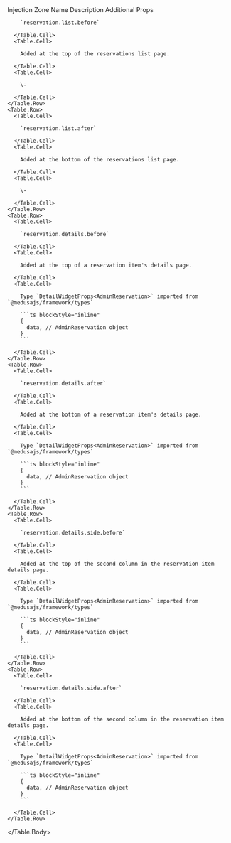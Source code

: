 
<Table>
  <Table.Header>
    <Table.Row>
      <Table.HeaderCell className="w-1/3">Injection Zone Name</Table.HeaderCell>
      <Table.HeaderCell className="w-1/3">Description</Table.HeaderCell>
      <Table.HeaderCell className="w-1/3">Additional Props</Table.HeaderCell>
    </Table.Row>
  </Table.Header>
  <Table.Body>
    <Table.Row>
      <Table.Cell>

        `reservation.list.before`

      </Table.Cell>
      <Table.Cell>

        Added at the top of the reservations list page.

      </Table.Cell>
      <Table.Cell>

        \-

      </Table.Cell>
    </Table.Row>
    <Table.Row>
      <Table.Cell>

        `reservation.list.after`

      </Table.Cell>
      <Table.Cell>

        Added at the bottom of the reservations list page.

      </Table.Cell>
      <Table.Cell>

        \-

      </Table.Cell>
    </Table.Row>
    <Table.Row>
      <Table.Cell>

        `reservation.details.before`

      </Table.Cell>
      <Table.Cell>

        Added at the top of a reservation item's details page.

      </Table.Cell>
      <Table.Cell>
      
        Type `DetailWidgetProps<AdminReservation>` imported from `@medusajs/framework/types`

        ```ts blockStyle="inline"
        {
          data, // AdminReservation object
        }
        ```

      </Table.Cell>
    </Table.Row>
    <Table.Row>
      <Table.Cell>

        `reservation.details.after`

      </Table.Cell>
      <Table.Cell>

        Added at the bottom of a reservation item's details page.

      </Table.Cell>
      <Table.Cell>
      
        Type `DetailWidgetProps<AdminReservation>` imported from `@medusajs/framework/types`

        ```ts blockStyle="inline"
        {
          data, // AdminReservation object
        }
        ```

      </Table.Cell>
    </Table.Row>
    <Table.Row>
      <Table.Cell>

        `reservation.details.side.before`

      </Table.Cell>
      <Table.Cell>

        Added at the top of the second column in the reservation item details page.

      </Table.Cell>
      <Table.Cell>
      
        Type `DetailWidgetProps<AdminReservation>` imported from `@medusajs/framework/types`

        ```ts blockStyle="inline"
        {
          data, // AdminReservation object
        }
        ```

      </Table.Cell>
    </Table.Row>
    <Table.Row>
      <Table.Cell>

        `reservation.details.side.after`

      </Table.Cell>
      <Table.Cell>

        Added at the bottom of the second column in the reservation item details page.

      </Table.Cell>
      <Table.Cell>
      
        Type `DetailWidgetProps<AdminReservation>` imported from `@medusajs/framework/types`

        ```ts blockStyle="inline"
        {
          data, // AdminReservation object
        }
        ```

      </Table.Cell>
    </Table.Row>
  </Table.Body>
</Table>